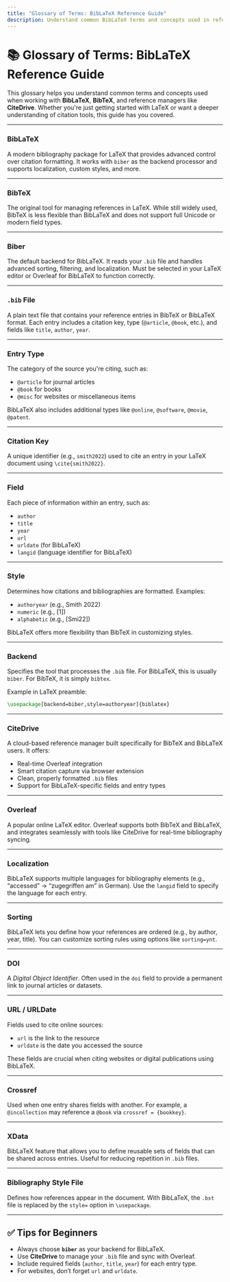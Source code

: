 ```yaml
---
title: "Glossary of Terms: BibLaTeX Reference Guide"
description: Understand common BibLaTeX terms and concepts used in reference management and LaTeX documents.
---
```


# 📚 Glossary of Terms: BibLaTeX Reference Guide

This glossary helps you understand common terms and concepts used when working with **BibLaTeX**, **BibTeX**, and reference managers like **CiteDrive**. Whether you're just getting started with LaTeX or want a deeper understanding of citation tools, this guide has you covered.

---

### **BibLaTeX**
A modern bibliography package for LaTeX that provides advanced control over citation formatting. It works with `biber` as the backend processor and supports localization, custom styles, and more.

---

### **BibTeX**
The original tool for managing references in LaTeX. While still widely used, BibTeX is less flexible than BibLaTeX and does not support full Unicode or modern field types.

---

### **Biber**
The default backend for BibLaTeX. It reads your `.bib` file and handles advanced sorting, filtering, and localization. Must be selected in your LaTeX editor or Overleaf for BibLaTeX to function correctly.

---

### **`.bib` File**
A plain text file that contains your reference entries in BibTeX or BibLaTeX format. Each entry includes a citation key, type (`@article`, `@book`, etc.), and fields like `title`, `author`, `year`.

---

### **Entry Type**
The category of the source you're citing, such as:
- `@article` for journal articles  
- `@book` for books  
- `@misc` for websites or miscellaneous items

BibLaTeX also includes additional types like `@online`, `@software`, `@movie`, `@patent`.

---

### **Citation Key**
A unique identifier (e.g., `smith2022`) used to cite an entry in your LaTeX document using `\cite{smith2022}`.

---

### **Field**
Each piece of information within an entry, such as:
- `author`
- `title`
- `year`
- `url`
- `urldate` (for BibLaTeX)
- `langid` (language identifier for BibLaTeX)

---

### **Style**
Determines how citations and bibliographies are formatted. Examples:
- `authoryear` (e.g., Smith 2022)
- `numeric` (e.g., [1])
- `alphabetic` (e.g., [Smi22])

BibLaTeX offers more flexibility than BibTeX in customizing styles.

---

### **Backend**
Specifies the tool that processes the `.bib` file. For BibLaTeX, this is usually `biber`. For BibTeX, it is simply `bibtex`.

Example in LaTeX preamble:
```latex
\usepackage[backend=biber,style=authoryear]{biblatex}
````

---

### **CiteDrive**

A cloud-based reference manager built specifically for BibTeX and BibLaTeX users. It offers:

* Real-time Overleaf integration
* Smart citation capture via browser extension
* Clean, properly formatted `.bib` files
* Support for BibLaTeX-specific fields and entry types

---

### **Overleaf**

A popular online LaTeX editor. Overleaf supports both BibTeX and BibLaTeX, and integrates seamlessly with tools like CiteDrive for real-time bibliography syncing.

---

### **Localization**

BibLaTeX supports multiple languages for bibliography elements (e.g., “accessed” → “zugegriffen am” in German). Use the `langid` field to specify the language for each entry.

---

### **Sorting**

BibLaTeX lets you define how your references are ordered (e.g., by author, year, title). You can customize sorting rules using options like `sorting=ynt`.

---

### **DOI**

A *Digital Object Identifier*. Often used in the `doi` field to provide a permanent link to journal articles or datasets.

---

### **URL / URLDate**

Fields used to cite online sources:

* `url` is the link to the resource
* `urldate` is the date you accessed the source

These fields are crucial when citing websites or digital publications using BibLaTeX.

---

### **Crossref**

Used when one entry shares fields with another. For example, a `@incollection` may reference a `@book` via `crossref = {bookkey}`.

---

### **XData**

BibLaTeX feature that allows you to define reusable sets of fields that can be shared across entries. Useful for reducing repetition in `.bib` files.

---

### **Bibliography Style File**

Defines how references appear in the document. With BibLaTeX, the `.bst` file is replaced by the `style=` option in `\usepackage`.

---

## ✅ Tips for Beginners

* Always choose **`biber`** as your backend for BibLaTeX.
* Use **CiteDrive** to manage your `.bib` file and sync with Overleaf.
* Include required fields (`author`, `title`, `year`) for each entry type.
* For websites, don’t forget `url` and `urldate`.
